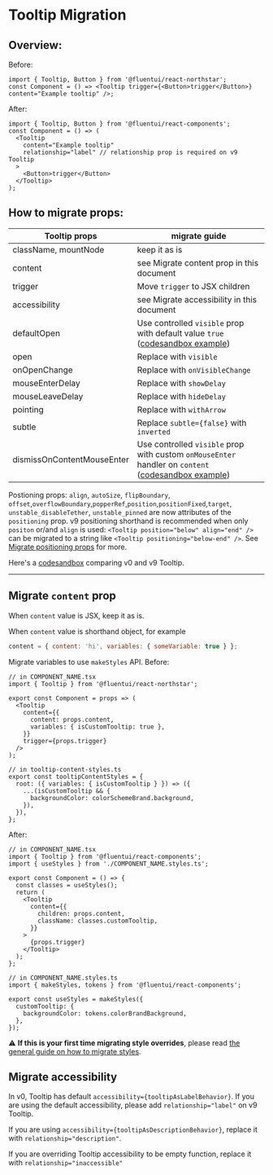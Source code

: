 
<Meta title="Concepts/Migration/from v0/Components/Tooltip Migration" />

# Tooltip Migration

## Overview:

Before:

```tsx
import { Tooltip, Button } from '@fluentui/react-northstar';
const Component = () => <Tooltip trigger={<Button>trigger</Button>} content="Example tooltip" />;
```

After:

```tsx
import { Tooltip, Button } from '@fluentui/react-components';
const Component = () => (
  <Tooltip
    content="Example tooltip"
    relationship="label" // relationship prop is required on v9 Tooltip
  >
    <Button>trigger</Button>
  </Tooltip>
);
```

## How to migrate props:

| Tooltip props              | migrate guide                                                                                                                                                                                                |
| -------------------------- | ------------------------------------------------------------------------------------------------------------------------------------------------------------------------------------------------------------ |
| className, mountNode       | keep it as is                                                                                                                                                                                                |
| content                    | see Migrate content prop in this document                                                                                                                                                                    |
| trigger                    | Move `trigger` to JSX children                                                                                                                                                                               |
| accessibility              | see Migrate accessibility in this document                                                                                                                                                                   |
| defaultOpen                | Use controlled `visible` prop with default value `true` ([codesandbox example](https://codesandbox.io/s/tooltip-migration-2gy8r1?file=/DefaultOpenExample.jsx:353-410))                                      |
| open                       | Replace with `visible`                                                                                                                                                                                       |
| onOpenChange               | Replace with `onVisibleChange`                                                                                                                                                                               |
| mouseEnterDelay            | Replace with `showDelay`                                                                                                                                                                                     |
| mouseLeaveDelay            | Replace with `hideDelay`                                                                                                                                                                                     |
| pointing                   | Replace with `withArrow`                                                                                                                                                                                     |
| subtle                     | Replace `subtle={false}` with `inverted`                                                                                                                                                                     |
| dismissOnContentMouseEnter | Use controlled `visible` prop with custom `onMouseEnter` handler on `content` ([codesandbox example](https://codesandbox.io/s/tooltip-migration-2gy8r1?file=/DismissOnContentMouseEnterExample.jsx:246-279)) |

Postioning props: `align`, `autoSize`, `flipBoundary`, `offset`,`overflowBoundary`,`popperRef`,`position`,`positionFixed`,`target`, `unstable_disableTether`, `unstable_pinned` are now attributes of the `positioning` prop.
v9 positioning shorthand is recommended when only `positon` or/and `align` is used: `<Tooltip position="below" align="end" />` can be migrated to a string like `<Tooltip positioning="below-end" />`.
See [Migrate positioning props](?path=/docs/concepts-migration-from-v0-positioning--docs) for more.

Here's a [codesandbox](https://codesandbox.io/s/tooltip-migration-2gy8r1?file=/example.js) comparing v0 and v9 Tooltip.

---

## Migrate `content` prop

When `content` value is JSX, keep it as is.

When `content` value is shorthand object, for example

```js
content = { content: 'hi', variables: { someVariable: true } };
```

Migrate variables to use `makeStyles` API. Before:

```tsx
// in COMPONENT_NAME.tsx
import { Tooltip } from '@fluentui/react-northstar';

export const Component = props => (
  <Tooltip
    content={{
      content: props.content,
      variables: { isCustomTooltip: true },
    }}
    trigger={props.trigger}
  />
);

// in tooltip-content-styles.ts
export const tooltipContentStyles = {
  root: ({ variables: { isCustomTooltip } }) => ({
    ...(isCustomTooltip && {
      backgroundColor: colorSchemeBrand.background,
    }),
  }),
};
```

After:

```tsx
// in COMPONENT_NAME.tsx
import { Tooltip } from '@fluentui/react-components';
import { useStyles } from './COMPONENT_NAME.styles.ts';

export const Component = () => {
  const classes = useStyles();
  return (
    <Tooltip
      content={{
        children: props.content,
        className: classes.customTooltip,
      }}
    >
      {props.trigger}
    </Tooltip>
  );
};

// in COMPONENT_NAME.styles.ts
import { makeStyles, tokens } from '@fluentui/react-components';

export const useStyles = makeStyles({
  customTooltip: {
    backgroundColor: tokens.colorBrandBackground,
  },
});
```

⚠️ **If this is your first time migrating style overrides**, please read [the general guide on how to migrate styles](?path=/docs/concepts-migration-from-v0-custom-style-overrides--docs).

## Migrate accessibility

In v0, Tooltip has default `accessibility={tooltipAsLabelBehavior}`. If you are using the default accessibility, please add `relationship="label"` on v9 Tooltip.

If you are using `accessibility={tooltipAsDescriptionBehavior}`, replace it with `relationship="description"`.

If you are overriding Tooltip accessibility to be empty function, replace it with `relationship="inaccessible"`
